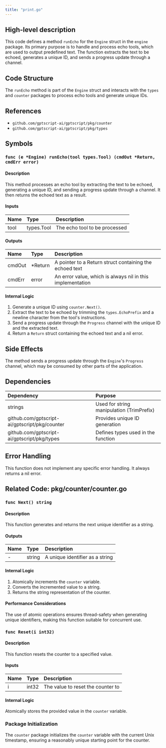 ```yaml
---
title: "print.go"
---
```


## High-level description
This code defines a method `runEcho` for the `Engine` struct in the `engine` package. Its primary purpose is to handle and process echo tools, which are used to output predefined text. The function extracts the text to be echoed, generates a unique ID, and sends a progress update through a channel.

## Code Structure
The `runEcho` method is part of the `Engine` struct and interacts with the `types` and `counter` packages to process echo tools and generate unique IDs.

## References
- `github.com/gptscript-ai/gptscript/pkg/counter`
- `github.com/gptscript-ai/gptscript/pkg/types`

## Symbols

### `func (e *Engine) runEcho(tool types.Tool) (cmdOut *Return, cmdErr error)`
#### Description
This method processes an echo tool by extracting the text to be echoed, generating a unique ID, and sending a progress update through a channel. It then returns the echoed text as a result.

#### Inputs
| Name | Type | Description |
|:-----|:-----|:------------|
| tool | types.Tool | The echo tool to be processed |

#### Outputs
| Name | Type | Description |
|:-----|:-----|:------------|
| cmdOut | *Return | A pointer to a Return struct containing the echoed text |
| cmdErr | error | An error value, which is always nil in this implementation |

#### Internal Logic
1. Generate a unique ID using `counter.Next()`.
2. Extract the text to be echoed by trimming the `types.EchoPrefix` and a newline character from the tool's instructions.
3. Send a progress update through the `Progress` channel with the unique ID and the extracted text.
4. Return a `Return` struct containing the echoed text and a nil error.

## Side Effects
The method sends a progress update through the `Engine`'s `Progress` channel, which may be consumed by other parts of the application.

## Dependencies
| Dependency | Purpose |
|:-----------|:--------|
| strings | Used for string manipulation (TrimPrefix) |
| github.com/gptscript-ai/gptscript/pkg/counter | Provides unique ID generation |
| github.com/gptscript-ai/gptscript/pkg/types | Defines types used in the function |

## Error Handling
This function does not implement any specific error handling. It always returns a nil error.

## Related Code: pkg/counter/counter.go

### `func Next() string`
#### Description
This function generates and returns the next unique identifier as a string.

#### Outputs
| Name | Type | Description |
|:-----|:-----|:------------|
| - | string | A unique identifier as a string |

#### Internal Logic
1. Atomically increments the `counter` variable.
2. Converts the incremented value to a string.
3. Returns the string representation of the counter.

#### Performance Considerations
The use of atomic operations ensures thread-safety when generating unique identifiers, making this function suitable for concurrent use.

### `func Reset(i int32)`
#### Description
This function resets the counter to a specified value.

#### Inputs
| Name | Type | Description |
|:-----|:-----|:------------|
| i | int32 | The value to reset the counter to |

#### Internal Logic
Atomically stores the provided value in the `counter` variable.

### Package Initialization
The `counter` package initializes the `counter` variable with the current Unix timestamp, ensuring a reasonably unique starting point for the counter.